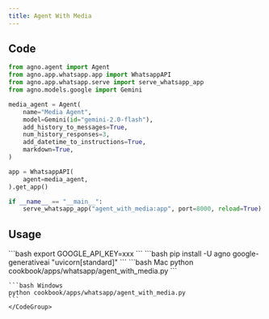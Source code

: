 ```yaml
---
title: Agent With Media
---
```


## Code

```python cookbook/apps/whatsapp/agent_with_media.py
from agno.agent import Agent
from agno.app.whatsapp.app import WhatsappAPI
from agno.app.whatsapp.serve import serve_whatsapp_app
from agno.models.google import Gemini

media_agent = Agent(
    name="Media Agent",
    model=Gemini(id="gemini-2.0-flash"),
    add_history_to_messages=True,
    num_history_responses=3,
    add_datetime_to_instructions=True,
    markdown=True,
)

app = WhatsappAPI(
    agent=media_agent,
).get_app()

if __name__ == "__main__":
    serve_whatsapp_app("agent_with_media:app", port=8000, reload=True)

```

## Usage

<Steps>
  <Snippet file="create-venv-step.mdx" />

  <Step title="Set your API key">
    ```bash
    export GOOGLE_API_KEY=xxx
    ```
  </Step>

  <Step title="Install libraries">
    ```bash
    pip install -U agno google-generativeai "uvicorn[standard]"
    ```
  </Step>

  <Step title="Run Agent">
    <CodeGroup>
    ```bash Mac
    python cookbook/apps/whatsapp/agent_with_media.py
    ```

    ```bash Windows
    python cookbook/apps/whatsapp/agent_with_media.py
    ```
    </CodeGroup>
  </Step>
</Steps> 